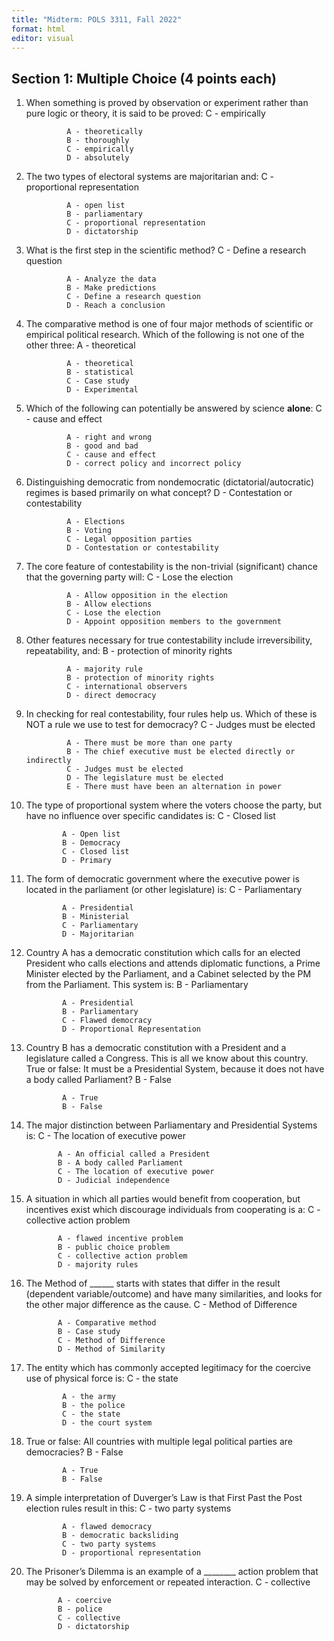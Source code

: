 ```yaml
---
title: "Midterm: POLS 3311, Fall 2022"
format: html
editor: visual
---
```


## Section 1: Multiple Choice (4 points each)

1.  When something is proved by observation or experiment rather than pure logic or theory, it is said to be proved: C - empirically

                 A - theoretically
                 B - thoroughly
                 C - empirically
                 D - absolutely

2.  The two types of electoral systems are majoritarian and: C - proportional representation

                 A - open list
                 B - parliamentary
                 C - proportional representation
                 D - dictatorship

3.  What is the first step in the scientific method? C - Define a research question

                 A - Analyze the data
                 B - Make predictions
                 C - Define a research question
                 D - Reach a conclusion

4.  The comparative method is one of four major methods of scientific or empirical political research. Which of the following is not one of the other three: A - theoretical

                 A - theoretical
                 B - statistical
                 C - Case study
                 D - Experimental

5.  Which of the following can potentially be answered by science **alone**: C - cause and effect

                 A - right and wrong
                 B - good and bad
                 C - cause and effect
                 D - correct policy and incorrect policy

6.  Distinguishing democratic from nondemocratic (dictatorial/autocratic) regimes is based primarily on what concept? D - Contestation or contestability

                 A - Elections
                 B - Voting
                 C - Legal opposition parties
                 D - Contestation or contestability

7.  The core feature of contestability is the non-trivial (significant) chance that the governing party will: C - Lose the election

                 A - Allow opposition in the election
                 B - Allow elections
                 C - Lose the election
                 D - Appoint opposition members to the government

8.  Other features necessary for true contestability include irreversibility, repeatability, and: B - protection of minority rights

                 A - majority rule
                 B - protection of minority rights
                 C - international observers
                 D - direct democracy

9.  In checking for real contestability, four rules help us. Which of these is NOT a rule we use to test for democracy? C - Judges must be elected

                 A - There must be more than one party
                 B - The chief executive must be elected directly or indirectly
                 C - Judges must be elected
                 D - The legislature must be elected
                 E - There must have been an alternation in power

10. The type of proportional system where the voters choose the party, but have no influence over specific candidates is: C - Closed list

                A - Open list
                B - Democracy
                C - Closed list
                D - Primary

11. The form of democratic government where the executive power is located in the parliament (or other legislature) is: C - Parliamentary

                A - Presidential
                B - Ministerial
                C - Parliamentary
                D - Majoritarian

12. Country A has a democratic constitution which calls for an elected President who calls elections and attends diplomatic functions, a Prime Minister elected by the Parliament, and a Cabinet selected by the PM from the Parliament. This system is: B - Parliamentary

                A - Presidential
                B - Parliamentary
                C - Flawed democracy
                D - Proportional Representation

13. Country B has a democratic constitution with a President and a legislature called a Congress. This is all we know about this country. True or false: It must be a Presidential System, because it does not have a body called Parliament? B - False

                A - True
                B - False

14. The major distinction between Parliamentary and Presidential Systems is: C - The location of executive power

               A - An official called a President
               B - A body called Parliament
               C - The location of executive power
               D - Judicial independence

15. A situation in which all parties would benefit from cooperation, but incentives exist which discourage individuals from cooperating is a:  C - collective action problem

               A - flawed incentive problem
               B - public choice problem
               C - collective action problem
               D - majority rules

16. The Method of \_\_\_\_\_\_ starts with states that differ in the result (dependent variable/outcome) and have many similarities, and looks for the other major difference as the cause.  C - Method of Difference

               A - Comparative method
               B - Case study
               C - Method of Difference
               D - Method of Similarity

17. The entity which has commonly accepted legitimacy for the coercive use of physical force is:  C - the state

                A - the army
                B - the police
                C - the state
                D - the court system

18. True or false: All countries with multiple legal political parties are democracies? B - False

                A - True
                B - False

19. A simple interpretation of Duverger's Law is that First Past the Post election rules result in this: C - two party systems

                A - flawed democracy
                B - democratic backsliding
                C - two party systems
                D - proportional representation

20. The Prisoner's Dilemma is an example of a \_\_\_\_\_\_\_\_ action problem that may be solved by enforcement or repeated interaction.  C - collective

               A - coercive
               B - police
               C - collective
               D - dictatorship

